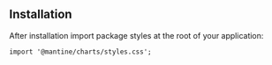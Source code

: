 

## Installation

<InstallScript packages="@mantine/charts recharts@2" />

After installation import package styles at the root of your application:

```tsx
import '@mantine/charts/styles.css';
```
